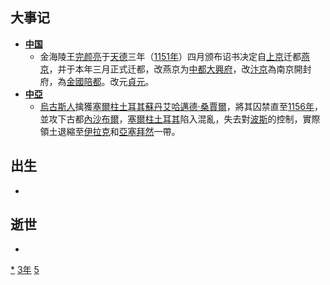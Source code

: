 {{yearTOC|1153|西夏'''[[天盛_(西夏)|天盛]]五年'''；大理'''[[大宝_(大理)|大宝]]五年'''；金'''[[天德_(金朝)|天德]]五年'''，'''[[貞元_(金朝)|貞元]]元年'''；西辽'''[[绍兴_(西遼)|绍兴]]三年'''；南宋'''[[紹興_(南宋)|紹興]]二十三年'''；越南'''[[大定_(越南)|大定]]十四年'''；日本'''[[仁平_(日本)|仁平]]三年'''}}
== 大事记 ==
*'''[[中国|中国]]'''
**金海陵王[[金海陵王|完颜亮]]于[[天德_(金朝)|天德]]三年（[[1151年|1151年]]）四月颁布诏书决定自[[阿城区|上京]]迁都[[辽南京|燕京]]，并于本年三月正式迁都，改燕京为[[中都大興府|中都大興府]]，改[[汴京|汴京]]為南京開封府，為[[金國|金國]][[陪都|陪都]]。改元[[貞元_(完顏亮)|貞元]]。
*'''[[中亞|中亞]]'''
**[[烏古斯人|烏古斯人]]擒獲[[塞爾柱土耳其|塞爾柱土耳其]][[苏丹_(称谓)|蘇丹]][[艾哈邁德·桑賈爾|艾哈邁德·桑賈爾]]，將其囚禁直至[[1156年|1156年]]，並攻下古都[[內沙布爾|內沙布爾]]，[[塞爾柱土耳其|塞爾柱土耳其]]陷入混亂，失去對[[波斯|波斯]]的控制，實際領土退縮至[[伊拉克|伊拉克]]和[[亞塞拜然|亞塞拜然]]一帶。

== 出生 ==
*

== 逝世 ==
{{Wikisource year mention}}
*

[[Category:1153年|*]]
[[Category:1150年代|3年]]
[[Category:12世纪各年|5]]